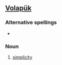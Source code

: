==[[Volapük]]==

===Alternative spellings===
*{{l|vo|balugoyf}}
 
===Noun===
{{infl|vo|noun}}

# [[simplicity]]